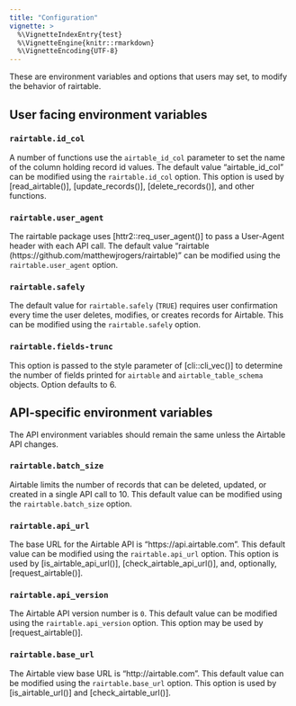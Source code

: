 ```yaml
---
title: "Configuration"
vignette: >
  %\VignetteIndexEntry{test}
  %\VignetteEngine{knitr::rmarkdown}
  %\VignetteEncoding{UTF-8}
---
```


These are environment variables and options that users may set, to modify the behavior of rairtable.

## User facing environment variables

### `rairtable.id_col`

A number of functions use the `airtable_id_col` parameter to set the name of the column holding record id values. The default value "airtable_id_col" can be modified using the `rairtable.id_col` option. This option is used by [read_airtable()], [update_records()], [delete_records()], and other functions.

### `rairtable.user_agent`

The rairtable package uses [httr2::req_user_agent()] to pass a User-Agent header with each API call. The default value "rairtable (https://github.com/matthewjrogers/rairtable)" can be modified using the  `rairtable.user_agent` option.

### `rairtable.safely`

The default value for `rairtable.safely` (`TRUE`) requires user confirmation every time the user deletes, modifies, or creates records for Airtable. This can be modified using the `rairtable.safely` option.

### `rairtable.fields-trunc`

This option is passed to the style parameter of [cli::cli_vec()] to determine the number of fields printed for `airtable` and `airtable_table_schema` objects. Option defaults to 6.

## API-specific environment variables

The API environment variables should remain the same unless the Airtable API changes.

### `rairtable.batch_size`

Airtable limits the number of records that can be deleted, updated, or created in a single API call to 10. This default value can be modified using the `rairtable.batch_size` option.

### `rairtable.api_url`

The base URL for the Airtable API is "https://api.airtable.com". This default value can be modified using the `rairtable.api_url` option. This option is used by [is_airtable_api_url()], [check_airtable_api_url()], and, optionally, [request_airtable()].

### `rairtable.api_version`

The Airtable API version number is `0`. This default value can be modified using
the `rairtable.api_version` option. This option may be used by
[request_airtable()].

### `rairtable.base_url`

The Airtable view base URL is "http://airtable.com". This default value can be modified using the `rairtable.base_url` option. This option is used by [is_airtable_url()] and [check_airtable_url()].
